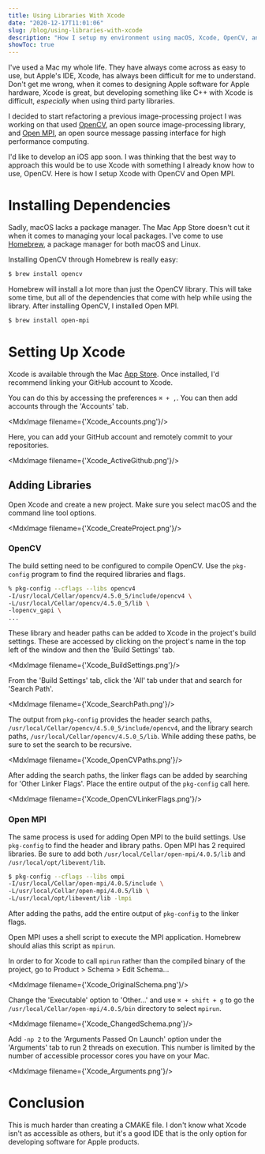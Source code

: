 ```yaml
---
title: Using Libraries With Xcode
date: "2020-12-17T11:01:06"
slug: /blog/using-libraries-with-xcode
description: "How I setup my environment using macOS, Xcode, OpenCV, and OpenMPI."
showToc: true
---
```



I've used a Mac my whole life. They have always come across as easy to use, but Apple's IDE, Xcode, has always been difficult for me to understand. Don't get me wrong, when it comes to designing Apple software for Apple hardware, Xcode is great, but developing something like C++ with Xcode is difficult, *especially* when using third party libraries. 

I decided to start refactoring a previous image-processing project I was working on that used [OpenCV](https://opencv.org), an open source image-processing library, and [Open MPI](https://www.open-mpi.org), an open source message passing interface for high performance computing.

<Opencv/>

<Openmpi />

I'd like to develop an iOS app soon. I was thinking that the best way to approach this would be to use Xcode with something I already know how to use, OpenCV. Here is how I setup Xcode with OpenCV and Open MPI.

# Installing Dependencies

Sadly, macOS lacks a package manager. The Mac App Store doesn't cut it when it comes to managing your local packages. I've come to use [Homebrew](https://brew.sh), a package manager for both macOS and Linux. 

<Homebrew />

Installing OpenCV through Homebrew is really easy:

```bash
$ brew install opencv
```

Homebrew will install a lot more than just the OpenCV library. This will take some time, but all of the dependencies that come with help while using the library. After installing OpenCV, I installed Open MPI.

```bash
$ brew install open-mpi
```

# Setting Up Xcode

Xcode is available through the Mac [App Store](https://apps.apple.com/us/app/xcode/id497799835?mt=12). Once installed, I'd recommend linking your GitHub account to Xcode.

<Github />

You can do this by accessing the preferences `⌘ + ,`. You can then add accounts through the 'Accounts' tab.

<MdxImage filename={'Xcode_Accounts.png'}/>

Here, you can add your GitHub account and remotely commit to your repositories.

<MdxImage filename={'Xcode_ActiveGithub.png'}/>

## Adding Libraries

Open Xcode and create a new project. Make sure you select macOS and the command line tool options.

<MdxImage filename={'Xcode_CreateProject.png'}/>

### OpenCV

The build setting need to be configured to compile OpenCV. Use the `pkg-config` program to find the required libraries and flags.

```bash
% pkg-config --cflags --libs opencv4
-I/usr/local/Cellar/opencv/4.5.0_5/include/opencv4 \
-L/usr/local/Cellar/opencv/4.5.0_5/lib \
-lopencv_gapi \
...
```

These library and header paths can be added to Xcode in the project's build settings. These are accessed by clicking on the project's name in the top left of the window and then the 'Build Settings' tab.

<MdxImage filename={'Xcode_BuildSettings.png'}/>

From the 'Build Settings' tab, click the 'All' tab under that and search for 'Search Path'.

<MdxImage filename={'Xcode_SearchPath.png'}/>

The output from `pkg-config` provides the header search paths, `/usr/local/Cellar/opencv/4.5.0_5/include/opencv4`, and the library search paths, `/usr/local/Cellar/opencv/4.5.0_5/lib`. While adding these paths, be sure to set the search to be recursive. 

<MdxImage filename={'Xcode_OpenCVPaths.png'}/>

After adding the search paths, the linker flags can be added by searching for 'Other Linker Flags'. Place the entire output of the `pkg-config` call here.

<MdxImage filename={'Xcode_OpenCVLinkerFlags.png'}/>

### Open MPI

The same process is used for adding Open MPI to the build settings. Use `pkg-config` to find the header and library paths. Open MPI has 2 required libraries. Be sure to add both `/usr/local/Cellar/open-mpi/4.0.5/lib` and `/usr/local/opt/libevent/lib`.

```bash
$ pkg-config --cflags --libs ompi
-I/usr/local/Cellar/open-mpi/4.0.5/include \
-L/usr/local/Cellar/open-mpi/4.0.5/lib \
-L/usr/local/opt/libevent/lib -lmpi
```

After adding the paths, add the entire output of `pkg-config` to the linker flags.

Open MPI uses a shell script to execute the MPI application. Homebrew should alias this script as `mpirun`.

In order to for Xcode to call `mpirun` rather than the compiled binary of the project, go to Product > Schema > Edit Schema...

<MdxImage filename={'Xcode_OriginalSchema.png'}/>

Change the 'Executable' option to 'Other...' and use `⌘ + shift + g` to go the `/usr/local/Cellar/open-mpi/4.0.5/bin` directory to select `mpirun`.

<MdxImage filename={'Xcode_ChangedSchema.png'}/>

Add `-np 2` to the 'Arguments Passed On Launch' option under the 'Arguments' tab to run 2 threads on execution. This number is limited by the number of accessible processor cores you have on your Mac.

<MdxImage filename={'Xcode_Arguments.png'}/>

# Conclusion

This is much harder than creating a CMAKE file. I don't know what Xcode isn't as accessible as others, but it's a good IDE that is the only option for developing software for Apple products.